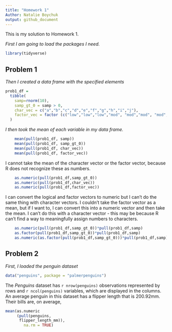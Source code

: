 ```yaml
---
title: "Homework 1"
Author: Natalie Boychuk
output: github_document
---
```


This is my solution to Homework 1. 

_First I am going to load the packages I need._

```r
library(tidyverse)
```

## Problem 1
_Then I created a data frame with the specified elements_

```r
prob1_df =
  tibble(
    samp=rnorm(10),
    samp_gt_0 = samp > 0,
    char_vec = c("a","b","c","d","e","f","g","h","i","j"),
    factor_vec = factor (c("low","low","low","mod", "mod","mod", "mod", "high","high","high"))
  )
```

_I then took the mean of each variable in my data frame._ 

```r
    mean(pull(prob1_df, samp))
    mean(pull(prob1_df, samp_gt_0))
    mean(pull(prob1_df, char_vec))
    mean(pull(prob1_df, factor_vec))
```

I cannot take the mean of the character vector or the factor vector, because R does not recognize these as numbers.

```r
    as.numeric(pull(prob1_df,samp_gt_0))
    as.numeric(pull(prob1_df,char_vec))
    as.numeric(pull(prob1_df,factor_vec))
```

I can convert the logical and factor vectors to numeric but I can't do the same thing with character vectors. I couldn't take the factor vector as a mean, but if I want to, I can convert this into a numeric vector and then take the mean. I can't do this with a character vector - this may be because R can't find a way to meaningfully assign numbers to characters. 

```r
    as.numeric(pull(prob1_df,samp_gt_0))*pull(prob1_df,samp)
    as.factor(pull(prob1_df,samp_gt_0))*pull(prob1_df,samp)
    as.numeric(as.factor(pull(prob1_df,samp_gt_0)))*pull(prob1_df,samp)
```

## Problem 2 
_First, I loaded the penguin dataset_
```r
data("penguins", package = "palmerpenguins")
```

The _Penguins_ dataset has `r nrow(penguins)` observations represented by rows and `r ncol(penguins)` variables, which are displayed in the columns. An average penguin in this dataset has a flipper length that is 200.92mm. Their bills are, on average, 

```r
mean(as.numeric
     (pull(penguins,
      flipper_length_mm)), 
        na.rm = TRUE)


```




